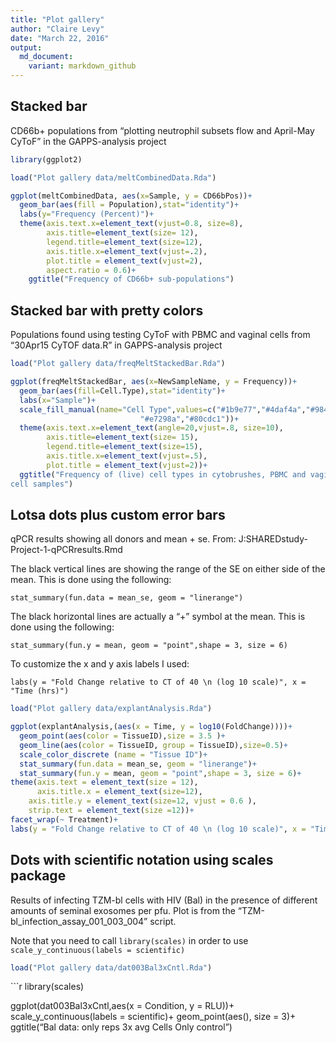 ```yaml
---
title: "Plot gallery"
author: "Claire Levy"
date: "March 22, 2016"
output:
  md_document:
    variant: markdown_github
---
```

## Stacked bar

CD66b+ populations from "plotting neutrophil subsets flow and April-May CyToF" in the GAPPS-analysis project

```r
library(ggplot2)

load("Plot gallery data/meltCombinedData.Rda")
```

```r
ggplot(meltCombinedData, aes(x=Sample, y = CD66bPos))+
  geom_bar(aes(fill = Population),stat="identity")+
  labs(y="Frequency (Percent)")+
  theme(axis.text.x=element_text(vjust=0.8, size=8),
        axis.title=element_text(size= 12),
        legend.title=element_text(size=12),
        axis.title.x=element_text(vjust=.2),
        plot.title = element_text(vjust=2),
        aspect.ratio = 0.6)+
    ggtitle("Frequency of CD66b+ sub-populations")
```

## Stacked bar with pretty colors

Populations found using testing CyToF with PBMC and vaginal cells from "30Apr15 CyTOF data.R" in GAPPS-analysis project

```r


load("Plot gallery data/freqMeltStackedBar.Rda")
```


```r
ggplot(freqMeltStackedBar, aes(x=NewSampleName, y = Frequency))+
  geom_bar(aes(fill=Cell.Type),stat="identity")+
  labs(x="Sample")+
  scale_fill_manual(name="Cell Type",values=c("#1b9e77","#4daf4a","#984ea3",
                             "#e7298a","#80cdc1"))+
  theme(axis.text.x=element_text(angle=20,vjust=.8, size=10),
        axis.title=element_text(size= 15),
        legend.title=element_text(size=15),
        axis.title.x=element_text(vjust=.5),
        plot.title = element_text(vjust=2))+
  ggtitle("Frequency of (live) cell types in cytobrushes, PBMC and vaginal
cell samples")

```

## Lotsa dots plus custom error bars

qPCR results showing all donors and mean + se. 
From: J:\MacLabUsers\HLADIK SHARED\Projects\Herpes study\Herpes-Project-1-qPCR\qPCR results.Rmd

The black vertical lines are showing the range of the SE on either side of the mean. This is done using the following:

`stat_summary(fun.data = mean_se, geom = "linerange")`

The black horizontal lines are actually a "+" symbol at the mean. This is done using the following:

`stat_summary(fun.y = mean, geom = "point",shape = 3, size = 6)`

To customize the x and y axis labels I used:

` labs(y = "Fold Change relative to CT of 40 \n (log 10 scale)", x = "Time (hrs)")`

```r

load("Plot gallery data/explantAnalysis.Rda")
```

```r

ggplot(explantAnalysis,(aes(x = Time, y = log10(FoldChange))))+
  geom_point(aes(color = TissueID),size = 3.5 )+
  geom_line(aes(color = TissueID, group = TissueID),size=0.5)+
  scale_color_discrete (name = "Tissue ID")+
  stat_summary(fun.data = mean_se, geom = "linerange")+
  stat_summary(fun.y = mean, geom = "point",shape = 3, size = 6)+
theme(axis.text = element_text(size = 12),
      axis.title.x = element_text(size=12), 
    axis.title.y = element_text(size=12, vjust = 0.6 ),
    strip.text = element_text(size =12))+
facet_wrap(~ Treatment)+
labs(y = "Fold Change relative to CT of 40 \n (log 10 scale)", x = "Time (hrs)")
```

## Dots with scientific notation using scales package

Results of infecting TZM-bl cells with HIV (Bal) in the presence of different amounts of seminal exosomes per pfu. Plot is from the "TZM-bl_infection_assay_001_003_004" script.

Note that you need to call `library(scales)` in order to use `scale_y_continuous(labels = scientific)`



```r
load("Plot gallery data/dat003Bal3xCntl.Rda")

```

```r
library(scales)

ggplot(dat003Bal3xCntl,aes(x = Condition, y = RLU))+ scale_y_continuous(labels = scientific)+
geom_point(aes(), size = 3)+
ggtitle("Bal data: only reps 3x avg Cells Only control")
